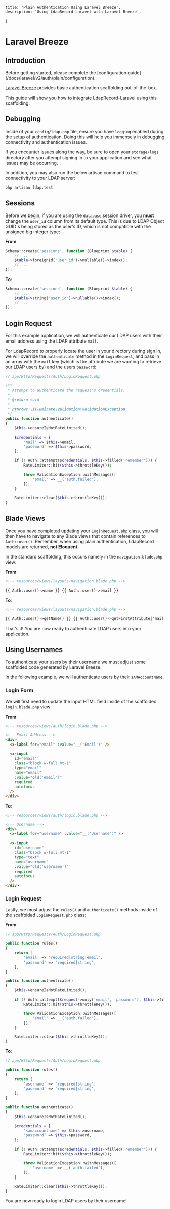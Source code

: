     title: 'Plain Authentication Using Laravel Breeze',
    description: 'Using LdapRecord-Laravel with Laravel Breeze',
}

# Laravel Breeze

## Introduction

<Important>
Before getting started, please complete the [configuration guide](/docs/laravel/v2/auth/plain/configuration).
</Important>

[Laravel Breeze](https://laravel.com/docs/starter-kits#laravel-breeze) provides basic authentication scaffolding out-of-the-box.

This guide will show you how to integrate LdapRecord-Laravel using this scaffolding.

## Debugging

Inside of your `config/ldap.php` file, ensure you have `logging` enabled during the setup of authentication.
Doing this will help you immensely in debugging connectivity and authentication issues.

If you encounter issues along the way, be sure to open your `storage/logs` directory after you
attempt signing in to your application and see what issues may be occurring.

In addition, you may also run the below artisan command to test connectivity to your LDAP server:

```bash
php artisan ldap:test
```

## Sessions

Before we begin, if you are using the `database` session driver, you **must** change the
`user_id` column from its default type. This is due to LDAP Object GUID's being stored
as the user's ID, which is not compatible with the unsigned big integer type:

**From**:

```php
Schema::create('sessions', function (Blueprint $table) {
    // ...
    $table->foreignId('user_id')->nullable()->index();
    // ...
});
```

**To**:

```php
Schema::create('sessions', function (Blueprint $table) {
    // ...
    $table->string('user_id')->nullable()->index();
    // ...
});
```

## Login Request

For this example application, we will authenticate our LDAP users with their email address using the LDAP attribute `mail`.

For LdapRecord to properly locate the user in your directory during sign in,
we will override the `authenticate` method in the `LoginRequest`, and
pass in an array with the `mail` key (which is the attribute we are
wanting to retrieve our LDAP users by) and the users `password`:

```php
// app/Http/Requests/Auth/LoginRequest.php

/**
 * Attempt to authenticate the request's credentials.
 *
 * @return void
 *
 * @throws \Illuminate\Validation\ValidationException
 */
public function authenticate()
{
    $this->ensureIsNotRateLimited();

    $credentials = [
        'mail' => $this->email,
        'password' => $this->password,
    ];

    if (! Auth::attempt($credentials, $this->filled('remember'))) {
        RateLimiter::hit($this->throttleKey());

        throw ValidationException::withMessages([
            'email' => __('auth.failed'),
        ]);
    }

    RateLimiter::clear($this->throttleKey());
}
```

## Blade Views

Once you have completed updating your `LoginRequest.php` class, you will then have to navigate
to any Blade views that contain references to `Auth::user()`. Remember, when using plain
authentication, LdapRecord models are returned, **not Eloquent**.

In the standard scaffolding, this occurs namely in the `navigation.blade.php` view:

**From**:

```html
<!-- resources/views/layouts/navigation.blade.php -->

{{ Auth::user()->name }} {{ Auth::user()->email }}
```

**To**:

```html
<!-- resources/views/layouts/navigation.blade.php -->

{{ Auth::user()->getName() }} {{ Auth::user()->getFirstAttribute('mail') }}
```

That's it! You are now ready to authenticate LDAP users into your application.

## Using Usernames

To authenticate your users by their username we must adjust some scaffolded code generated by Laravel Breeze.

In the following example, we will authenticate users by their `sAMAccountName`.

### Login Form

We will first need to update the input HTML field inside of the scaffolded `login.blade.php` view:

**From**:

```html
<!-- resources/views/auth/login.blade.php -->

<!-- Email Address -->
<div>
  <x-label for="email" :value="__('Email')" />

  <x-input
    id="email"
    class="block w-full mt-1"
    type="email"
    name="email"
    :value="old('email')"
    required
    autofocus
  />
</div>
```

**To**:

```html
<!-- resources/views/auth/login.blade.php -->

<!-- Username -->
<div>
  <x-label for="username" :value="__('Username')" />

  <x-input
    id="username"
    class="block w-full mt-1"
    type="text"
    name="username"
    :value="old('username')"
    required
    autofocus
  />
</div>
```

### Login Request

Lastly, we must adjust the `rules()` and `authenticate()` methods inside of the scaffolded `LoginRequest.php` class:

**From**:

```php
// app/Http/Requests/Auth/LoginRequest.php

public function rules()
{
    return [
        'email' => 'required|string|email',
        'password' => 'required|string',
    ];
}

public function authenticate()
{
    $this->ensureIsNotRateLimited();

    if (! Auth::attempt($request->only('email', 'password'), $this->filled('remember'))) {
        RateLimiter::hit($this->throttleKey());

        throw ValidationException::withMessages([
            'email' => __('auth.failed'),
        ]);
    }

    RateLimiter::clear($this->throttleKey());
}
```

**To**:

```php
// app/Http/Requests/Auth/LoginRequest.php

public function rules()
{
    return [
        'username' => 'required|string',
        'password' => 'required|string',
    ];
}

public function authenticate()
{
    $this->ensureIsNotRateLimited();

    $credentials = [
        'samaccountname' => $this->username,
        'password' => $this->password,
    ];

    if (! Auth::attempt($credentials, $this->filled('remember'))) {
        RateLimiter::hit($this->throttleKey());

        throw ValidationException::withMessages([
            'username' => __('auth.failed'),
        ]);
    }

    RateLimiter::clear($this->throttleKey());
}
```

You are now ready to login LDAP users by their username!
